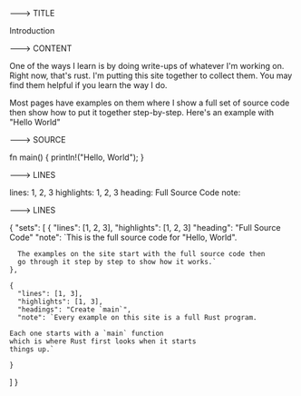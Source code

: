 ---> TITLE

Introduction

---> CONTENT

One of the ways I learn is by doing write-ups of
whatever I'm working on. Right now, that's rust.
I'm putting this site together to collect them.
You may find them helpful if you learn the way
I do.

Most pages have examples on them where I show
a full set of source code then show how to
put it together step-by-step. Here's an example
with "Hello World"

<div id="source" />

---> SOURCE

fn main() {
println!("Hello, World");
}

---> LINES

lines: 1, 2, 3
highlights: 1, 2, 3
heading: Full Source Code
note:


---> LINES



{
  "sets": [
    {
      "lines": [1, 2, 3],
      "highlights": [1, 2, 3]
      "heading": "Full Source Code"
      "note": `This is the full source code for "Hello, World". 
      
      The examples on the site start with the full source code then 
      go through it step by step to show how it works.`
    },

    {
      "lines": [1, 3],
      "highlights": [1, 3],
      "headings": "Create `main`",
      "note": `Every example on this site is a full Rust program.

    Each one starts with a `main` function
    which is where Rust first looks when it starts
    things up.`

    }
  ]
}

